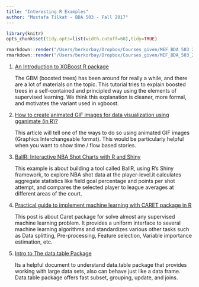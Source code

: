 ---
title: "Interesting R Examples"
author: "Mustafa Tilkat - BDA 503 - Fall 2017"
---
```{r,echo=FALSE,results="hide"}
library(knitr)
opts_chunk$set(tidy.opts=list(width.cutoff=60),tidy=TRUE)
```

```{r,echo=FALSE,eval=FALSE}
rmarkdown::render("/Users/berkorbay/Dropbox/Courses_given/MEF_BDA_503_2017F/Guidelines/example_homework_1.Rmd",output_format="pdf_document")
rmarkdown::render("/Users/berkorbay/Dropbox/Courses_given/MEF_BDA_503_2017F/Guidelines/example_homework_1.Rmd",output_format="html_document")
```

1. [An Introduction to XGBoost R package](http://dmlc.ml/rstats/2016/03/10/xgboost.html)

    The GBM (boosted trees) has been around for really a while, and there are a lot of materials on the topic. This tutorial tries to explain boosted trees in a self-contained and principled way using the elements of supervised learning. We think this explanation is cleaner, more formal, and motivates the variant used in xgboost.
    
2. [How to create animated GIF images for data visualization using gganimate (in R)?](https://www.analyticsvidhya.com/blog/2017/06/a-study-on-global-seismic-activity-between-1965-and-2016/)

    This article will tell one of the ways to do so using animated GIF images (Graphics Interchangeable format). This would be particularly helpful when you want to show time / flow based stories. 

3. [BallR: Interactive NBA Shot Charts with R and Shiny](http://toddwschneider.com/posts/ballr-interactive-nba-shot-charts-with-r-and-shiny/)

    This example is about building a tool called BallR, using R’s Shiny framework, to explore NBA shot data at the player-level.it calculates aggregate statistics like field goal percentage and points per shot attempt, and compares the selected player to league averages at different areas of the court.


4. [Practical guide to implement machine learning with CARET package in R](https://www.analyticsvidhya.com/blog/2016/12/practical-guide-to-implement-machine-learning-with-caret-package-in-r-with-practice-problem/)

    This post is about Caret package for solve almost any supervised machine learning problem. It provides a uniform interface to several machine learning algorithms and standardizes various other tasks such as Data splitting, Pre-processing, Feature selection, Variable importance estimation, etc.


5. [Intro to The data.table Package](https://www.r-bloggers.com/intro-to-the-data-table-package/)

    Its a helpful document to understand data.table package that provides working with large data sets, also can behave just like a data frame. Data.table package offers fast subset, grouping,  update,  and joins.


